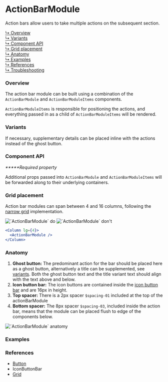 


# ActionBarModule

Action bars allow users to take multiple actions on the subsequent section.

[↳ Overview](#overview)  
[↳ Variants](#variants)  
[↳ Component API](#component-api)  
[↳ Grid placement](#grid-placement)  
[↳ Anatomy](#anatomy)  
[↳ Examples](#examples)  
[↳ References](#references)  
[↳ Troubleshooting](#troubleshooting)

### Overview

The action bar module can be built using a combination of the `ActionBarModule` and `ActionBarModuleItems` components.

`ActionBarModuleItems` is responsible for positioning the actions, and everything passed in as a child of `ActionBarModuleItems` will be rendered.

<Canvas>
  <Story
    id="patterns-unstable-layout-modules-actionbarmodule--default"
    parameters={parameters}
  />
</Canvas>

### Variants

If necessary, supplementary details can be placed inline with the actions instead of the ghost button.

<Canvas>
  <Story
    id="patterns-unstable-layout-modules-actionbarmodule--variant"
    parameters={parameters}
  />
</Canvas>

### Component API

<ArgsTable />

_**\***Required property_

Additional props passed into `ActionBarModule` and `ActionBarModuleItems` will be forwarded along to their underlying containers.

### Grid placement

Action bar modules can span between 4 and 16 columns, following the [narrow grid](#references) implementation.

<Row>
  <Column>
    <img alt="`ActionBarModule` do" src={doImage} />
  </Column>

  <Column>
    <img alt="`ActionBarModule` don't" src={dont} />
  </Column>
</Row>

```jsx
<Column lg={4}>
  <ActionBarModule />
</Column>
```

### Anatomy

1. **Ghost button:** The predominant action for the bar should be placed here as a ghost button, alternatively a title can be supplemented, see [variants](#variants). Both the ghost button text and the title variant text should align with the text above and below.
2. **Icon button bar:** The icon buttons are contained inside the [icon button bar](#) and are 16px in height.
3. **Top spacer:** There is a 2px spacer `$spacing-01` included at the top of the actionBarModule
4. **Bottom spacer:** The 8px spacer `$spacing-03`, included inside the action bar, means that the module can be placed flush to edge of the components below.

<img alt="`ActionBarModule` anatomy" src={anatomy} />

### Examples

<Row>
  <Detail />
  <Overview />
</Row>

### References

- [Button](https://react.carbondesignsystem.com/?path=/docs/button)
- <LinkTo kind="patterns-iconbuttonbar" story="default">
    IconButtonBar
  </LinkTo>
- [Grid](https://react.carbondesignsystem.com/?path=/docs/grid--narrow)

<Troubleshooting />
